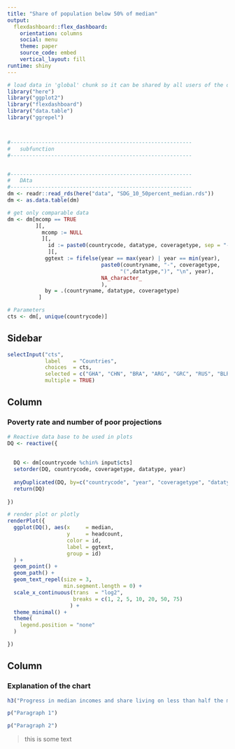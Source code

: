 ```yaml
---
title: "Share of population below 50% of median"
output: 
  flexdashboard::flex_dashboard:
    orientation: columns
    social: menu
    theme: paper
    source_code: embed
    vertical_layout: fill
runtime: shiny
---
```


```r
# load data in 'global' chunk so it can be shared by all users of the dashboard
library("here")
library("ggplot2")
library("flexdashboard")
library("data.table")
library("ggrepel")



#----------------------------------------------------------
#   subfunction
#----------------------------------------------------------


#----------------------------------------------------------
#   DAta
#----------------------------------------------------------
dm <- readr::read_rds(here("data", "SDG_10_50percent_median.rds"))
dm <- as.data.table(dm)

# get only comparable data
dm <- dm[mcomp == TRUE
         ][,
           mcomp := NULL
           ][,
             id := paste0(countrycode, datatype, coveragetype, sep = "-")
             ][,
            ggtext := fifelse(year == max(year) | year == min(year),
                              paste0(countryname, "-", coveragetype, 
                                    "(",datatype,")", "\n", year), 
                              NA_character_
                              ),
            by = .(countryname, datatype, coveragetype)
          ]

# Parameters
cts <- dm[, unique(countrycode)]
```


Sidebar {.sidebar data-width=350}
-----------------------------------------------------------------------

```r
selectInput("cts", 
            label    = "Countries",
            choices  = cts, 
            selected = c("GHA", "CHN", "BRA", "ARG", "GRC", "RUS", "BLR", "SWE"), 
            multiple = TRUE)

```

Column {data-width=1100 .tabset .tabset-fade}
-----------------------------------------------------------------------

### Poverty rate and number of poor projections

```r

# Reactive data base to be used in plots
DQ <- reactive({
  
  
  DQ <- dm[countrycode %chin% input$cts]
  setorder(DQ, countrycode, coveragetype, datatype, year)
  
  anyDuplicated(DQ, by=c("countrycode", "year", "coveragetype", "datatype"))
  return(DQ)
  
})

```

```r
# render plot or plotly
renderPlot({
  ggplot(DQ(), aes(x     = median,
                   y     = headcount,
                   color = id,
                   label = ggtext,
                   group = id)
  ) +
  geom_point() +
  geom_path() +
  geom_text_repel(size = 3,
                  min.segment.length = 0) +
  scale_x_continuous(trans  = "log2",
                     breaks = c(1, 2, 5, 10, 20, 50, 75)
                    ) +
  theme_minimal() +
  theme(
    legend.position = "none"
  )

})
```

Column {.tabset .tabset-fade}
-----------------------------------------------------------------------
### Explanation of the chart

```r
h3("Progress in median incomes and share living on less than half the median")

p("Paragraph 1")

p("Paragraph 2")

```

> this is some text
